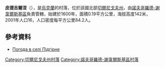 {{coord|52|2|44|N|33|25|6|E|scale:100000|display=title}}

'''皮德吉爾涅'''（{{lang-uk|Підгірне}}），是[[烏克蘭|烏克蘭]]的村落，位於該國北部[[切爾尼戈夫州|切爾尼戈夫州]]，由[[諾夫哥羅德-謝韋爾斯基區|諾夫哥羅德-謝韋爾斯基區]]負責管轄，始建於1600年，面積0.19平方公里，海拔高度142米，2001年人口16，人口密度每平方公里84.2人。

==參考資料==
* [http://weather.in.ua/ua/chernigovskaja/20514 Погода в селі Підгірне] {{Wayback|url=http://weather.in.ua/ua/chernigovskaja/20514 |date=20160305075710 }}

[[Category:切爾尼戈夫州村落|Category:切爾尼戈夫州村落]]
[[Category:諾夫哥羅德-謝韋爾斯基區村落|Category:諾夫哥羅德-謝韋爾斯基區村落]]


{{Chernihiv-geo-stub}}